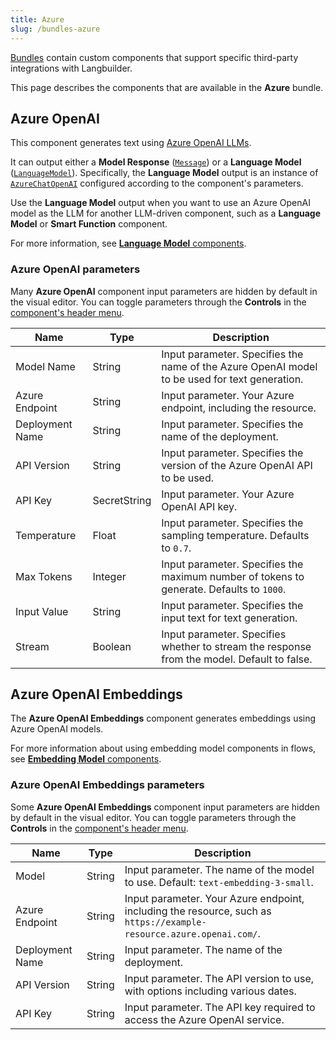 ```yaml
---
title: Azure
slug: /bundles-azure
---
```



[Bundles](/components-bundle-components) contain custom components that support specific third-party integrations with Langbuilder.

This page describes the components that are available in the **Azure** bundle.

## Azure OpenAI

This component generates text using [Azure OpenAI LLMs](https://learn.microsoft.com/en-us/azure/ai-services/openai/).

It can output either a **Model Response** ([`Message`](/data-types#message)) or a **Language Model** ([`LanguageModel`](/data-types#languagemodel)).
Specifically, the **Language Model** output is an instance of [`AzureChatOpenAI`](https://python.langchain.com/docs/integrations/chat/azure_chat_openai/) configured according to the component's parameters.

Use the **Language Model** output when you want to use an Azure OpenAI model as the LLM for another LLM-driven component, such as a **Language Model** or **Smart Function** component.

For more information, see [**Language Model** components](/components-models).

### Azure OpenAI parameters

Many **Azure OpenAI** component input parameters are hidden by default in the visual editor.
You can toggle parameters through the <Icon name="SlidersHorizontal" aria-hidden="true"/> **Controls** in the [component's header menu](/concepts-components#component-menus).

| Name | Type | Description |
|------|------|-------------|
| Model Name | String | Input parameter. Specifies the name of the Azure OpenAI model to be used for text generation. |
| Azure Endpoint | String | Input parameter. Your Azure endpoint, including the resource. |
| Deployment Name | String | Input parameter. Specifies the name of the deployment. |
| API Version | String | Input parameter. Specifies the version of the Azure OpenAI API to be used. |
| API Key | SecretString | Input parameter. Your Azure OpenAI API key. |
| Temperature | Float | Input parameter. Specifies the sampling temperature. Defaults to `0.7`. |
| Max Tokens | Integer | Input parameter. Specifies the maximum number of tokens to generate. Defaults to `1000`. |
| Input Value | String | Input parameter. Specifies the input text for text generation. |
| Stream | Boolean | Input parameter. Specifies whether to stream the response from the model. Default to false. |

## Azure OpenAI Embeddings

The **Azure OpenAI Embeddings** component generates embeddings using Azure OpenAI models.

For more information about using embedding model components in flows, see [**Embedding Model** components](/components-embedding-models).

### Azure OpenAI Embeddings parameters

Some **Azure OpenAI Embeddings** component input parameters are hidden by default in the visual editor.
You can toggle parameters through the <Icon name="SlidersHorizontal" aria-hidden="true"/> **Controls** in the [component's header menu](/concepts-components#component-menus).

| Name | Type | Description |
|------|------|-------------|
| Model | String | Input parameter. The name of the model to use. Default: `text-embedding-3-small`. |
| Azure Endpoint | String | Input parameter. Your Azure endpoint, including the resource, such as `https://example-resource.azure.openai.com/`. |
| Deployment Name | String | Input parameter. The name of the deployment. |
| API Version | String | Input parameter. The API version to use, with options including various dates. |
| API Key | String | Input parameter. The API key required to access the Azure OpenAI service. |